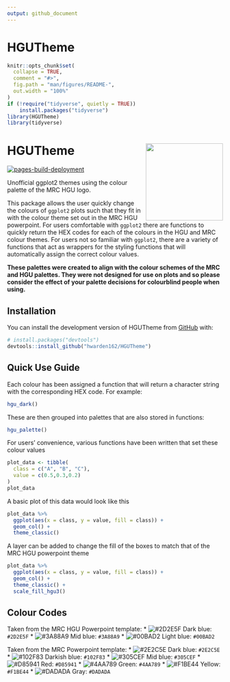 ```yaml
---
output: github_document
---
```


# HGUTheme

<!-- README.md is generated from README.Rmd. Please edit that file -->

```r
knitr::opts_chunk$set(
  collapse = TRUE,
  comment = "#>",
  fig.path = "man/figures/README-",
  out.width = "100%"
)
if (!require("tidyverse", quietly = TRUE))
    install.packages("tidyverse")
library(HGUTheme)
library(tidyverse)
```

# HGUTheme <img src="man/figures/HGUHex.png" align="right" alt="" width="180" />

<!-- badges: start -->
[![pages-build-deployment](https://github.com/hwarden162/HGUTheme/actions/workflows/pages/pages-build-deployment/badge.svg)](https://github.com/hwarden162/HGUTheme/actions/workflows/pages/pages-build-deployment)
<!-- badges: end -->

Unofficial ggplot2 themes using the colour palette of the MRC HGU logo.

This package allows the user quickly change the colours of `ggplot2` plots such that they fit in with the colour theme set out in the MRC HGU powerpoint. For users comfortable with `ggplot2` there are functions to quickly return the HEX codes for each of the colours in the HGU and MRC colour themes. For users not so familiar with `ggplot2`, there are a variety of functions that act as wrappers for the styling functions that will automatically assign the correct colour values.

**These palettes were created to align with the colour schemes of the MRC and HGU palettes. They were not designed for use on plots and so please consider the effect of your palette decisions for colourblind people when using.**

## Installation

You can install the development version of HGUTheme from [GitHub](https://github.com/hwarden162/HGUTheme) with:

``` r
# install.packages("devtools")
devtools::install_github("hwarden162/HGUTheme")
```

## Quick Use Guide

Each colour has been assigned a function that will return a character string with the corresponding HEX code. For example:

```r
hgu_dark()
```

These are then grouped into palettes that are also stored in functions:

```r
hgu_palette()
```

For users' convenience, various functions have been written that set these colour values

```r
plot_data <- tibble(
  class = c("A", "B", "C"),
  value = c(0.5,0.3,0.2)
)
plot_data
```

A basic plot of this data would look like this

```r
plot_data %>%
  ggplot(aes(x = class, y = value, fill = class)) +
  geom_col() +
  theme_classic()
```

A layer can be added to change the fill of the boxes to match that of the MRC HGU powerpoint theme

```r
plot_data %>%
  ggplot(aes(x = class, y = value, fill = class)) +
  geom_col() +
  theme_classic() +
  scale_fill_hgu3()
```

## Colour Codes
Taken from the MRC HGU Powerpoint template:
* ![#2D2E5F](https://via.placeholder.com/15/2D2E5F/2D2E5F.png) Dark blue: `#2D2E5F`
* ![#3A88A9](https://via.placeholder.com/15/3A88A9/3A88A9.png) Mid blue: `#3A88A9`
* ![#00BAD2](https://via.placeholder.com/15/00BAD2/00BAD2) Light blue: `#00BAD2`

Taken from the MRC Powerpoint template:
* ![#2E2C5E](https://via.placeholder.com/15/2E2C5E/2E2C5E.png) Dark blue: `#2E2C5E`
* ![#102F83](https://via.placeholder.com/15/102F83/102F83.png) Darkish blue: `#102F83`
* ![#305CEF](https://via.placeholder.com/15/305CEF/305CEF.png) Mid blue: `#305CEF`
* ![#D85941](https://via.placeholder.com/15/D85941/D85941.png) Red: `#D85941`
* ![#4AA789](https://via.placeholder.com/15/4AA789/4AA789.png) Green: `#4AA789`
* ![#F1BE44](https://via.placeholder.com/15/F1BE44/F1BE44.png) Yellow: `#F1BE44`
* ![#DADADA](https://via.placeholder.com/15/DADADA/DADADA.png) Gray: `#DADADA`
